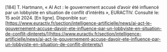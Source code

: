 \[184\]	T. Hartmann, « AI Act : le gouvernement accusé d’avoir été influencé par un lobbyiste en situation de conflit d’intérêts », EURACTIV. Consulté le: 15 août 2024\. \[En ligne\]. Disponible sur: [https://www.euractiv.fr/section/intelligence-artificielle/news/ai-act-le-gouvernement-accuse-davoir-ete-influence-par-un-lobbyiste-en-situation-de-conflit-dinterets/](https://www.euractiv.fr/section/intelligence-artificielle/news/ai-act-le-gouvernement-accuse-davoir-ete-influence-par-un-lobbyiste-en-situation-de-conflit-dinterets/)